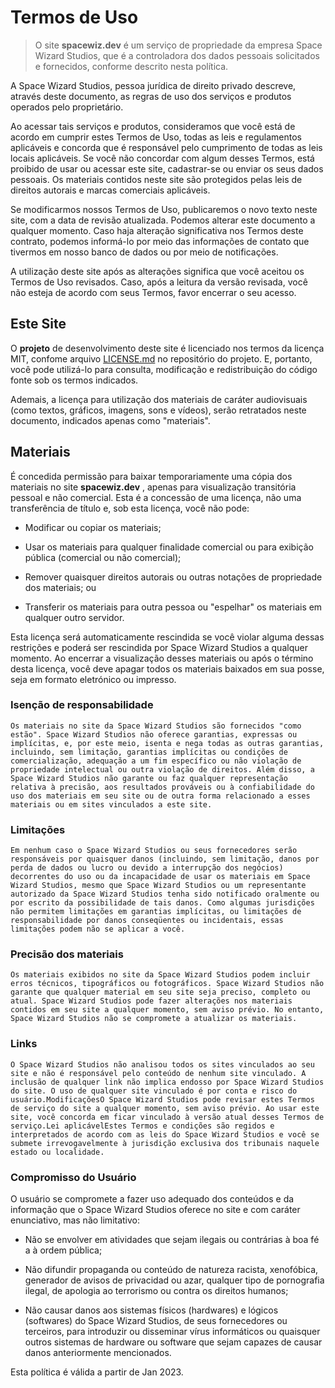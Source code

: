 # Termos de Uso

> O site **spacewiz.dev** é um serviço de propriedade da empresa Space Wizard Studios, que é a controladora dos dados pessoais solicitados e fornecidos, conforme descrito nesta política.

A Space Wizard Studios, pessoa jurídica de direito privado descreve, através deste documento, as regras de uso dos serviços e produtos operados pelo proprietário.

Ao acessar tais serviços e produtos, consideramos que você está de acordo em cumprir estes Termos de Uso, todas as leis e regulamentos aplicáveis e concorda que é responsável pelo cumprimento de todas as leis locais aplicáveis. Se você não concordar com algum desses Termos, está proibido de usar ou acessar este site, cadastrar-se ou enviar os seus dados pessoais. Os materiais contidos neste site são protegidos pelas leis de direitos autorais e marcas comerciais aplicáveis.

Se modificarmos nossos Termos de Uso, publicaremos o novo texto neste site, com a data de revisão atualizada. Podemos alterar este documento a qualquer momento. Caso haja alteração significativa nos Termos deste contrato, podemos informá-lo por meio das informações de contato que tivermos em nosso banco de dados ou por meio de notificações.

A utilização deste site após as alterações significa que você aceitou os Termos de Uso revisados. Caso, após a leitura da versão revisada, você não esteja de acordo com seus Termos, favor encerrar o seu acesso.

## Este Site

O **projeto** de desenvolvimento deste site é licenciado nos termos da licença MIT, confome arquivo [LICENSE.md](https://github.com/Space-Wizard-Studios/sw-site/) no repositório do projeto. E, portanto, você pode utilizá-lo para consulta, modificação e redistribuição do código fonte sob os termos indicados.

Ademais, a licença para utilização dos materiais de caráter audiovisuais (como textos, gráficos, imagens, sons e vídeos), serão retratados neste documento, indicados apenas como "materiais".

## Materiais

É concedida permissão para baixar temporariamente uma cópia dos materiais no site **spacewiz.dev** , apenas para visualização transitória pessoal e não comercial. Esta é a concessão de uma licença, não uma transferência de título e, sob esta licença, você não pode:

-   Modificar ou copiar os materiais;

-   Usar os materiais para qualquer finalidade comercial ou para exibição pública (comercial ou não comercial);

-   Remover quaisquer direitos autorais ou outras notações de propriedade dos materiais; ou

-   Transferir os materiais para outra pessoa ou "espelhar" os materiais em qualquer outro servidor.

Esta licença será automaticamente rescindida se você violar alguma dessas restrições e poderá ser rescindida por Space Wizard Studios a qualquer momento. Ao encerrar a visualização desses materiais ou após o término desta licença, você deve apagar todos os materiais baixados em sua posse, seja em formato eletrónico ou impresso.

### Isenção de responsabilidade

    Os materiais no site da Space Wizard Studios são fornecidos "como estão". Space Wizard Studios não oferece garantias, expressas ou implícitas, e, por este meio, isenta e nega todas as outras garantias, incluindo, sem limitação, garantias implícitas ou condições de comercialização, adequação a um fim específico ou não violação de propriedade intelectual ou outra violação de direitos. Além disso, a Space Wizard Studios não garante ou faz qualquer representação relativa à precisão, aos resultados prováveis ou à confiabilidade do uso dos materiais em seu site ou de outra forma relacionado a esses materiais ou em sites vinculados a este site.

### Limitações

    Em nenhum caso o Space Wizard Studios ou seus fornecedores serão responsáveis ​por quaisquer danos (incluindo, sem limitação, danos por perda de dados ou lucro ou devido a interrupção dos negócios) decorrentes do uso ou da incapacidade de usar os materiais em Space Wizard Studios, mesmo que Space Wizard Studios ou um representante autorizado da Space Wizard Studios tenha sido notificado oralmente ou por escrito da possibilidade de tais danos. Como algumas jurisdições não permitem limitações em garantias implícitas, ou limitações de responsabilidade por danos conseqüentes ou incidentais, essas limitações podem não se aplicar a você.

### Precisão dos materiais

    Os materiais exibidos no site da Space Wizard Studios podem incluir erros técnicos, tipográficos ou fotográficos. Space Wizard Studios não garante que qualquer material em seu site seja preciso, completo ou atual. Space Wizard Studios pode fazer alterações nos materiais contidos em seu site a qualquer momento, sem aviso prévio. No entanto, Space Wizard Studios não se compromete a atualizar os materiais.

### Links

    O Space Wizard Studios não analisou todos os sites vinculados ao seu site e não é responsável pelo conteúdo de nenhum site vinculado. A inclusão de qualquer link não implica endosso por Space Wizard Studios do site. O uso de qualquer site vinculado é por conta e risco do usuário.ModificaçõesO Space Wizard Studios pode revisar estes Termos de serviço do site a qualquer momento, sem aviso prévio. Ao usar este site, você concorda em ficar vinculado à versão atual desses Termos de serviço.Lei aplicávelEstes Termos e condições são regidos e interpretados de acordo com as leis do Space Wizard Studios e você se submete irrevogavelmente à jurisdição exclusiva dos tribunais naquele estado ou localidade.

### Compromisso do Usuário

O usuário se compromete a fazer uso adequado dos conteúdos e da informação que o Space Wizard Studios oferece no site e com caráter enunciativo, mas não limitativo:

-   Não se envolver em atividades que sejam ilegais ou contrárias à boa fé a à ordem pública;

-   Não difundir propaganda ou conteúdo de natureza racista, xenofóbica, generador de avisos de privacidad ou azar, qualquer tipo de pornografia ilegal, de apologia ao terrorismo ou contra os direitos humanos;

-   Não causar danos aos sistemas físicos (hardwares) e lógicos (softwares) do Space Wizard Studios, de seus fornecedores ou terceiros, para introduzir ou disseminar vírus informáticos ou quaisquer outros sistemas de hardware ou software que sejam capazes de causar danos anteriormente mencionados.

<p class="my-8">Esta política é válida a partir de Jan 2023.</p>
